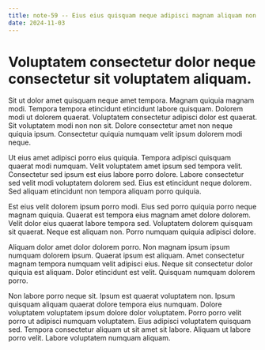 ```yaml
---
title: note-59 -- Eius eius quisquam neque adipisci magnam aliquam non.
date: 2024-11-03
---
```


# Voluptatem consectetur dolor neque consectetur sit voluptatem aliquam.

Sit ut dolor amet quisquam neque amet tempora. Magnam quiquia magnam modi. Tempora tempora etincidunt etincidunt labore
quisquam. Dolorem modi ut dolorem quaerat. Voluptatem consectetur adipisci dolor est quaerat. Sit voluptatem modi non
non sit. Dolore consectetur amet non neque quiquia ipsum. Consectetur quiquia numquam velit ipsum dolorem modi neque.

Ut eius amet adipisci porro eius quiquia. Tempora adipisci quisquam quaerat modi numquam. Velit voluptatem amet ipsum
sed tempora velit. Consectetur sed ipsum est eius labore porro dolore. Labore consectetur sed velit modi voluptatem
dolorem sed. Eius est etincidunt neque dolorem. Sed aliquam etincidunt non tempora aliquam porro quiquia.

Est eius velit dolorem ipsum porro modi. Eius sed porro quiquia porro neque magnam quiquia. Quaerat est tempora eius
magnam amet dolore dolorem. Velit dolor eius quaerat labore tempora sed. Voluptatem dolorem quisquam sit quaerat. Neque
est aliquam non. Porro numquam quiquia adipisci dolore.

Aliquam dolor amet dolor dolorem porro. Non magnam ipsum ipsum numquam dolorem ipsum. Quaerat ipsum est aliquam. Amet
consectetur magnam tempora numquam velit adipisci eius. Neque sit consectetur dolor quiquia est aliquam. Dolor
etincidunt est velit. Quisquam numquam dolorem porro.

Non labore porro neque sit. Ipsum est quaerat voluptatem non. Ipsum quisquam aliquam quaerat dolore tempora eius
numquam. Dolore voluptatem voluptatem ipsum dolore dolor voluptatem. Porro porro velit porro ut adipisci numquam
voluptatem. Eius adipisci voluptatem quisquam sed. Tempora consectetur aliquam ut sit amet sit labore. Aliquam ut labore
porro velit. Labore voluptatem numquam aliquam.
